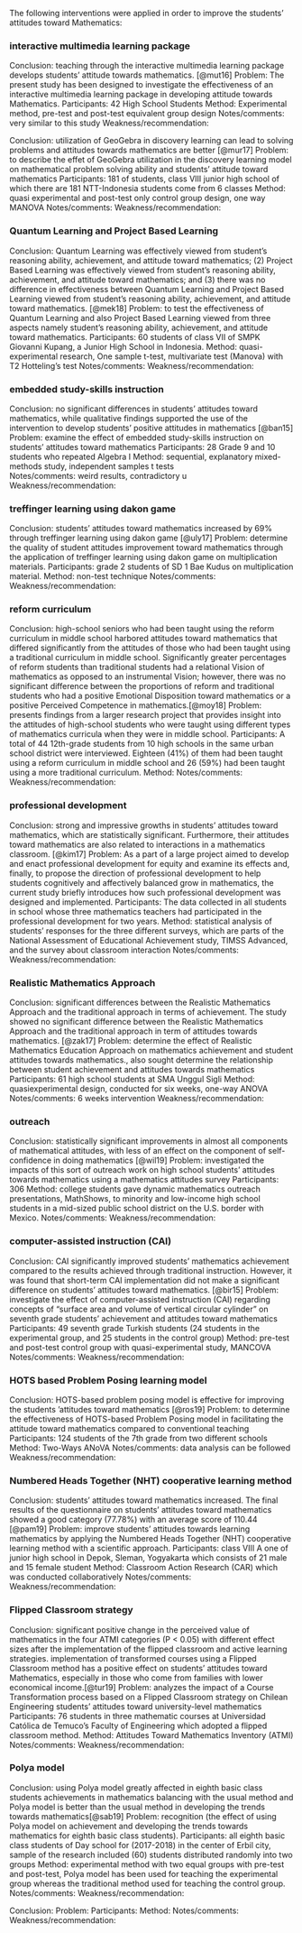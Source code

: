 The following interventions were applied in order to improve the students' attitudes toward Mathematics: 

### interactive multimedia learning package  
Conclusion: teaching through the interactive multimedia learning package develops students' attitude towards mathematics. [@mut16] 
Problem: The present study has been designed to investigate the effectiveness of an interactive multimedia learning package in developing attitude towards Mathematics. 
Participants: 42 High School Students
Method: Experimental method, pre-test and post-test equivalent group design
Notes/comments: very similar to this study 
Weakness/recommendation: 

Conclusion: utilization  of  GeoGebra  in  discovery  learning  can  lead  to  solving  problems  and  attitudes towards  mathematics  are  better [@mur17] 
Problem: to  describe  the  effet  of  GeoGebra  utilization  in  the  discovery learning  model  on  mathematical  problem  solving  ability  and  students’  attitude  toward mathematics
Participants: 181  of  students, class  VIII  junior  high  school  of  which  there  are  181 NTT-Indonesia  students  come  from  6  classes
Method: quasi  experimental  and  post-test  only  control  group  design,   one  way  MANOVA
Notes/comments: 
Weakness/recommendation: 

### Quantum Learning and Project Based Learning
Conclusion: Quantum Learning was effectively viewed from student’s reasoning ability, achievement, and attitude toward mathematics; (2) Project Based Learning was effectively viewed from student’s reasoning ability, achievement, and attitude toward mathematics; and (3) there was no difference in effectiveness between Quantum Learning and Project Based Learning viewed from student’s reasoning ability, achievement, and attitude toward mathematics. [@mek18] 
Problem: to test the effectiveness of Quantum Learning and also Project Based Learning viewed from three aspects namely student’s reasoning ability, achievement, and attitude toward mathematics. 
Participants: 60 students of class VII of SMPK Giovanni Kupang, a Junior High School in Indonesia.
Method: quasi-experimental research, One sample t-test, multivariate test (Manova) with T2 Hotteling’s test 
Notes/comments: 
Weakness/recommendation: 

### embedded study-skills instruction
Conclusion: no significant differences in students’ attitudes toward mathematics, while qualitative findings  supported the use  of the  intervention to develop students’ positive  attitudes in mathematics [@ban15]
Problem: examine  the effect  of embedded study-skills instruction on students’ attitudes toward mathematics
Participants: 28  Grade  9 and 10 students who  repeated Algebra  I
Method: sequential, explanatory  mixed-methods study, independent samples  t  tests  
Notes/comments: weird results, contradictory u
Weakness/recommendation: 

### treffinger learning using dakon game
Conclusion: students’ attitudes toward mathematics increased by 69% through treffinger learning using dakon game  [@uly17] 
Problem: determine the quality of student attitudes improvement toward mathematics through the application of treffinger learning using dakon game on multiplication materials. 
Participants: grade 2 students of SD 1 Bae Kudus on multiplication material. 
Method: non-test technique
Notes/comments: 
Weakness/recommendation: 

### reform curriculum 
Conclusion: high-school seniors who had been taught using the reform curriculum in middle school harbored attitudes toward mathematics that differed significantly from the attitudes of those who had been taught using a traditional curriculum in middle school. Significantly greater percentages of reform students than traditional students had a relational Vision of mathematics as opposed to an instrumental Vision; however, there was no significant difference between the proportions of reform and traditional students who had a positive Emotional Disposition toward mathematics or a positive Perceived Competence in mathematics.[@moy18] 
Problem: presents findings from a larger research project that provides insight into the attitudes of high-school students who were taught using different types of mathematics curricula when they were in middle school. 
Participants: A total of 44 12th-grade students from 10 high schools in the same urban school district were interviewed. Eighteen (41%) of them had been taught using a reform curriculum in middle school and 26 (59%) had been taught using a more traditional curriculum.
Method: 
Notes/comments: 
Weakness/recommendation: 

### professional development 
Conclusion: strong and impressive growths in students' attitudes toward mathematics, which are statistically significant. Furthermore, their attitudes toward mathematics are also related to interactions in a mathematics classroom.  [@kim17] 
Problem: As a part of a large project aimed to develop and enact professional development for equity and examine its effects and, finally, to propose the direction of professional development to help students cognitively and affectively balanced grow in mathematics, the current study briefly introduces how such professional development was designed and implemented. 
Participants: The data collected in all students in school whose three mathematics teachers had participated in the professional development for two years.
Method: statistical analysis of students' responses for the three different surveys, which are parts of the National Assessment of Educational Achievement study, TIMSS Advanced, and the survey about classroom interaction
Notes/comments: 
Weakness/recommendation: 

### Realistic  Mathematics  Approach
Conclusion: significant  differences  between  the  Realistic  Mathematics  Approach  and  the  traditional  approach  in  terms of  achievement.  The  study  showed  no  significant  difference  between  the  Realistic  Mathematics  Approach and  the  traditional  approach  in  term  of  attitudes  towards  mathematics. [@zak17] 
Problem: determine  the  effect  of  Realistic  Mathematics  Education  Approach  on mathematics  achievement  and  student  attitudes  towards  mathematics., also  sought  determine  the relationship  between  student  achievement  and  attitudes  towards  mathematics
Participants: 61  high  school  students  at  SMA  Unggul  Sigli
Method: quasiexperimental  design, conducted  for  six  weeks, one-way  ANOVA
Notes/comments: 6 weeks intervention 
Weakness/recommendation: 

### outreach
Conclusion: statistically significant improvements in almost all components of mathematical attitudes, with less of an effect on the component of self-confidence in doing mathematics [@wil19] 
Problem: investigated the impacts of this sort of outreach work on high school students’ attitudes towards mathematics using a mathematics attitudes survey
Participants:  306 
Method: college students gave dynamic mathematics outreach presentations, MathShows, to minority and low-income high school students in a mid-sized public school district on the U.S. border with Mexico. 
Notes/comments: 
Weakness/recommendation: 

### computer-assisted instruction (CAI) 
Conclusion: CAI  significantly  improved  students’ mathematics  achievement  compared  to  the  results  achieved  through  traditional instruction.  However,  it was found that  short-term CAI implementation did not make a significant difference on students’  attitudes  toward  mathematics. [@bir15] 
Problem: investigate  the  effect  of  computer-assisted instruction (CAI) regarding concepts of "surface area and volume of  vertical circular  cylinder"  on seventh grade students'  achievement and attitudes toward mathematics
Participants: 49  seventh  grade  Turkish students (24 students in the experimental group,  and 25 students in the control group)
Method: pre-test and post-test control group with quasi-experimental study, MANCOVA
Notes/comments: 
Weakness/recommendation: 

### HOTS based Problem Posing learning model
Conclusion: HOTS-based problem posing model is effective for improving the students ‘attitudes toward mathematics [@ros19] 
Problem: to determine the effectiveness of HOTS-based Problem Posing model in facilitating the attitude toward mathematics compared to conventional teaching
Participants:  124 students of the 7th grade from two different schools
Method: Two-Ways ANoVA
Notes/comments: data analysis can be followed 
Weakness/recommendation: 

### Numbered Heads Together (NHT) cooperative learning method 
Conclusion: students' attitudes toward mathematics increased. The final results of the questionnaire on students' attitudes toward mathematics showed a good category (77.78%) with an average score of 110.44 [@pam19] 
Problem: improve students’ attitudes towards learning mathematics by applying the Numbered Heads Together (NHT) cooperative learning method with a scientific approach. 
Participants: class VIII A one of junior high school in Depok, Sleman, Yogyakarta which consists of 21 male and 15 female student
Method: Classroom Action Research (CAR) which was conducted collaboratively 
Notes/comments: 
Weakness/recommendation: 

### Flipped Classroom strategy
Conclusion: significant positive change in the perceived value of mathematics in the four ATMI categories (P < 0.05) with different effect sizes after the implementation of the flipped classroom and active learning strategies. implementation of transformed courses using a Flipped Classroom method has a positive effect on students’ attitudes toward Mathematics, especially in those who come from families with lower economical income.[@tur19] 
Problem: analyzes the impact of a Course Transformation process based on a Flipped Classroom strategy on Chilean Engineering students’ attitudes toward university-level mathematics
Participants:  76 students in three mathematic courses at Universidad Católica de Temuco's Faculty of Engineering which adopted a flipped classroom method. 
Method: Attitudes Toward Mathematics Inventory (ATMI)
Notes/comments: 
Weakness/recommendation: 

### Polya model
Conclusion: using Polya model greatly affected in eighth basic class students achievements in mathematics balancing with the usual method and Polya model is better than the usual method in developing the trends towards mathematics[@sab19] 
Problem: recognition (the effect of using Polya model on achievement and developing the trends towards mathematics for eighth basic class students).
Participants: all eighth basic class students of Day school for (2017-2018) in the center of Erbil city, sample of the research included (60) students distributed randomly into two groups
Method: experimental method with two equal groups with pre-test and post-test, Polya model has been used for teaching the experimental group  whereas the traditional method used for teaching the control group.
Notes/comments: 
Weakness/recommendation: 

Conclusion: 
Problem: 
Participants: 
Method: 
Notes/comments: 
Weakness/recommendation: 